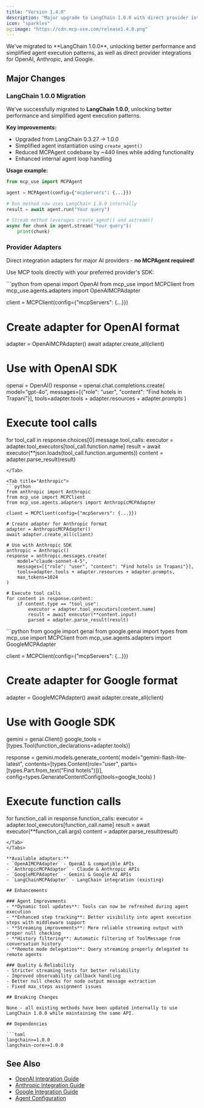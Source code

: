 ```yaml
---
title: "Version 1.4.0"
description: "Major upgrade to LangChain 1.0.0 with direct provider integrations"
icon: "sparkles"
og:image: "https://cdn.mcp-use.com/release1.4.0.png"
---
```


<Card img="https://cdn.mcp-use.com/release1.4.0.png" title="Release 1.4.0" href="https://github.com/mcp-use/mcp-use/releases/tag/python-v1.4.0">
  We've migrated to **LangChain 1.0.0**, unlocking better performance and simplified agent execution patterns, as well as direct provider integrations for OpenAI, Anthropic, and Google.
</Card>

## Major Changes

### LangChain 1.0.0 Migration

We've successfully migrated to **LangChain 1.0.0**, unlocking better performance and simplified agent execution patterns.

**Key improvements:**
- Upgraded from LangChain 0.3.27 → 1.0.0
- Simplified agent instantiation using `create_agent()`
- Reduced MCPAgent codebase by ~440 lines while adding functionality
- Enhanced internal agent loop handling

**Usage example:**

```python
from mcp_use import MCPAgent

agent = MCPAgent(config={"mcpServers": {...}})

# Run method now uses LangChain 1.0.0 internally
result = await agent.run("Your query")

# Stream method leverages create_agent() and astream()
async for chunk in agent.stream("Your query"):
    print(chunk)
```

### Provider Adapters

Direct integration adapters for major AI providers - **no MCPAgent required!**

Use MCP tools directly with your preferred provider's SDK:

<Tabs>
<Tab title="OpenAI">
```python
from openai import OpenAI
from mcp_use import MCPClient
from mcp_use.agents.adapters import OpenAIMCPAdapter

client = MCPClient(config={"mcpServers": {...}})

# Create adapter for OpenAI format
adapter = OpenAIMCPAdapter()
await adapter.create_all(client)

# Use with OpenAI SDK
openai = OpenAI()
response = openai.chat.completions.create(
    model="gpt-4o",
    messages=[{"role": "user", "content": "Find hotels in Trapani"}],
    tools=adapter.tools + adapter.resources + adapter.prompts
)

# Execute tool calls
for tool_call in response.choices[0].message.tool_calls:
    executor = adapter.tool_executors[tool_call.function.name]
    result = await executor(**json.loads(tool_call.function.arguments))
    content = adapter.parse_result(result)
```
</Tab>

<Tab title="Anthropic">
```python
from anthropic import Anthropic
from mcp_use import MCPClient
from mcp_use.agents.adapters import AnthropicMCPAdapter

client = MCPClient(config={"mcpServers": {...}})

# Create adapter for Anthropic format
adapter = AnthropicMCPAdapter()
await adapter.create_all(client)

# Use with Anthropic SDK
anthropic = Anthropic()
response = anthropic.messages.create(
    model="claude-sonnet-4-5",
    messages=[{"role": "user", "content": "Find hotels in Trapani"}],
    tools=adapter.tools + adapter.resources + adapter.prompts,
    max_tokens=1024
)

# Execute tool calls
for content in response.content:
    if content.type == "tool_use":
        executor = adapter.tool_executors[content.name]
        result = await executor(**content.input)
        parsed = adapter.parse_result(result)
```
</Tab>

<Tab title="Google">
```python
from google import genai
from google.genai import types
from mcp_use import MCPClient
from mcp_use.agents.adapters import GoogleMCPAdapter

client = MCPClient(config={"mcpServers": {...}})

# Create adapter for Google format
adapter = GoogleMCPAdapter()
await adapter.create_all(client)

# Use with Google SDK
gemini = genai.Client()
google_tools = [types.Tool(function_declarations=adapter.tools)]

response = gemini.models.generate_content(
    model="gemini-flash-lite-latest",
    contents=[types.Content(role="user", parts=[types.Part.from_text("Find hotels")])],
    config=types.GenerateContentConfig(tools=google_tools)
)

# Execute function calls
for function_call in response.function_calls:
    executor = adapter.tool_executors[function_call.name]
    result = await executor(**function_call.args)
    content = adapter.parse_result(result)
```
</Tab>
</Tabs>

**Available adapters:**
- `OpenAIMCPAdapter` - OpenAI & compatible APIs
- `AnthropicMCPAdapter` - Claude & Anthropic APIs
- `GoogleMCPAdapter` - Gemini & Google AI APIs
- `LangChainMCPAdapter` - LangChain integration (existing)

## Enhancements

### Agent Improvements
- **Dynamic tool updates**: Tools can now be refreshed during agent execution
- **Enhanced step tracking**: Better visibility into agent execution steps with middleware support
- **Streaming improvements**: More reliable streaming output with proper null checking
- **History filtering**: Automatic filtering of ToolMessage from conversation history
- **Remote mode delegation**: Query streaming properly delegated to remote agents

### Quality & Reliability
- Stricter streaming tests for better reliability
- Improved observability callback handling
- Better null checks for node output message extraction
- Fixed max_steps assignment issues

## Breaking Changes

None - all existing methods have been updated internally to use LangChain 1.0.0 while maintaining the same API.

## Dependencies

```toml
langchain>=1.0.0
langchain-core>=1.0.0
```

## See Also

- [OpenAI Integration Guide](/python/integration/openai)
- [Anthropic Integration Guide](/python/integration/anthropic)
- [Google Integration Guide](/python/integration/google)
- [Agent Configuration](/python/agent/agent-configuration)
